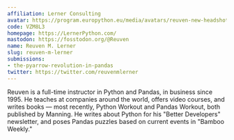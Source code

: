 ```yaml
---
affiliation: Lerner Consulting
avatar: https://program.europython.eu/media/avatars/reuven-new-headshot_srjlhGN.jpg
code: VZM8L3
homepage: https://LernerPython.com/
mastodon: https://fosstodon.org/@Reuven
name: Reuven M. Lerner
slug: reuven-m-lerner
submissions:
- the-pyarrow-revolution-in-pandas
twitter: https://twitter.com/reuvenmlerner
---
```


Reuven is a full-time instructor in Python and Pandas, in business since 1995. He teaches at companies around the world, offers video courses, and writes books — most recently, Python Workout and Pandas Workout, both published by Manning. He writes about Python for his "Better Developers" newsletter, and poses Pandas puzzles based on current events in "Bamboo Weekly."
